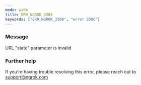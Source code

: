 ```yaml
---
mode: wide
title: ERR_NGROK_3300
keywords: ["ERR_NGROK_3300", "error 3300"]
---
```


### Message

URL "state" parameter is invalid

### Further help

If you're having trouble resolving this error, please reach out to [support@ngrok.com](mailto:support@ngrok.com?subject=Help%20with%20ERR_NGROK_3300)
